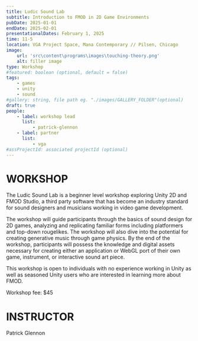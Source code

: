 ```yaml
---
title: Ludic Sound Lab
subtitle: Introduction to FMOD in 2D Game Environments
pubDate: 2025-01-01
endDate: 2025-02-01
presentationalDates: February 1, 2025
time: 11-5
location: VGA Project Space, Mana Contemporary // Pilsen, Chicago
image:
    url: 'src\content\programs\images\touching-theory.png'
    alt: filler image
type: Workshop
#featured: boolean (optional, default = false)
tags:
    - games
    - unity
    - sound
#gallery: string, file path eg. "./images/GALLERY_FOLDER"(optional)
draft: true
people:
    - label: workshop lead
      list:
          - patrick-glennon
    - label: partner
      list:
          - vga
#assProjectId: associated projectId (optional)
---
```


# WORKSHOP

The Ludic Sound Lab is a beginner level workshop exploring Unity 2D and FMOD Studio, a third party software that has become an industry standard for sound designers and musicians working in video game development.

The workshop will guide participants through the basics of sound design for 2D games, analyzing and replicating familiar forms including platformers and top-down rougelikes. The workshop will also dive into the potential for creating generative music through game physics. By the end of the workshop, participants will possess the knowledge and digital assets necessary for creating either an application or WebGL port of their own game, instrument, or interactive sound art piece.

This workshop is open to individuals with no experience working in Unity as well as seasoned Unity users who are interested in learning more about FMOD.

Workshop fee: $45

# INSTRUCTOR

Patrick Glennon
